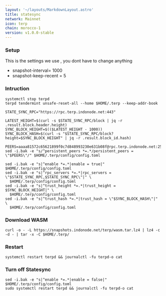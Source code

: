 ```yaml
---
layout: '~/layouts/MarkdownLayout.astro'
title: statesync
network: Mainnet
icon: terp
chain: morocco-1
version: v1.0.0-stable
---
```

### Setup
This is the settings we use , you dont have to change anything

- snapshot-interval= 1000
- snapshot-keep-recent = 5

### Intruction

```
systemctl stop terpd
terpd tendermint unsafe-reset-all --home $HOME/.terp --keep-addr-book

STATE_SYNC_RPC="https://rpc.terp.indonode.net:443"

LATEST_HEIGHT=$(curl -s $STATE_SYNC_RPC/block | jq -r .result.block.header.height)
SYNC_BLOCK_HEIGHT=$(($LATEST_HEIGHT - 1000))
SYNC_BLOCK_HASH=$(curl -s "$STATE_SYNC_RPC/block?height=$SYNC_BLOCK_HEIGHT" | jq -r .result.block_id.hash)

PEERS=aaaa81572c65621899f0c7d848993230e631b08f@rpc.terp.indonode.net:25656
sed -i.bak -e "s/^persistent_peers *=.*/persistent_peers = \"$PEERS\"/" $HOME/.terp/config/config.toml

sed -i.bak -e "s|^enable *=.*|enable = true|" $HOME/.terp/config/config.toml
sed -i.bak -e "s|^rpc_servers *=.*|rpc_servers = \"$STATE_SYNC_RPC,$STATE_SYNC_RPC\"|" \
  $HOME/.terp/config/config.toml
sed -i.bak -e "s|^trust_height *=.*|trust_height = $SYNC_BLOCK_HEIGHT|" \
  $HOME/.terp/config/config.toml
sed -i.bak -e "s|^trust_hash *=.*|trust_hash = \"$SYNC_BLOCK_HASH\"|" \
  $HOME/.terp/config/config.toml
```
### Download WASM
```
curl -o - -L https://snapshots.indonode.net/terp/wasm.tar.lz4 | lz4 -c -d - | tar -x -C $HOME/.terp/
```

### Restart
```
systemctl restart terpd && journalctl -fu terpd-o cat
```

### Turn off Statesync
```
sed -i.bak -e "s|^enable *=.*|enable = false|" $HOME/.terp/config/config.toml
sudo systemctl restart terpd && journalctl -fu terpd-o cat
```